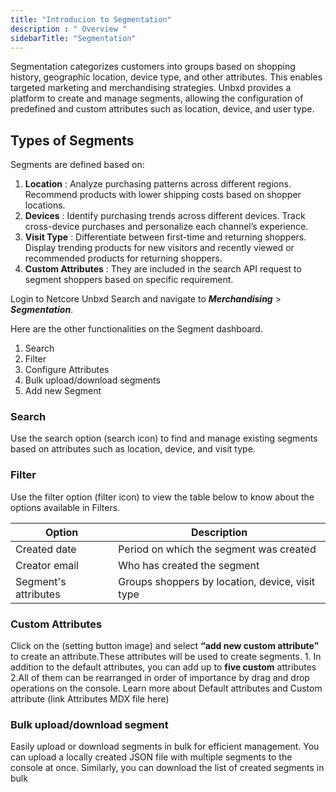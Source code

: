 ```yaml
---
title: "Introducion to Segmentation"
description : " Overview "
sidebarTitle: "Segmentation"
---
```

Segmentation categorizes customers into groups based on shopping history, geographic location, device type, and other attributes. This enables targeted marketing and merchandising strategies. 
Unbxd provides a platform to create and manage segments, allowing the configuration of predefined and custom attributes such as location, device, and user type.

## Types of Segments

Segments are defined based on:
1. **Location** : Analyze purchasing patterns across different regions. Recommend products with lower shipping costs based on shopper locations.
2. **Devices** : Identify purchasing trends across different devices. Track cross-device purchases and personalize each channel’s experience.
3. **Visit Type** : Differentiate between first-time and returning shoppers. Display trending products for new visitors and recently viewed or recommended products for returning shoppers.
4. **Custom Attributes** : They are included in the search API request to segment shoppers based on specific requirement.

Login to Netcore Unbxd Search and navigate to **_Merchandising_** > **_Segmentation_**.

Here are the other functionalities on the Segment dashboard.
1. Search
2. Filter
3. Configure Attributes
4. Bulk upload/download segments
5. Add new Segment

### Search
Use the search option (search icon) to find and manage existing segments based on attributes such as location, device, and visit type.

### Filter
Use the filter option (filter icon) to view the table below to know about the options available in Filters.

|      Option          |           Description                            |
| ---------------------| ------------------------------------------------ |
| Created date         | Period on which the segment was created          |
| Creator email        | Who has created the segment                      |
| Segment's attributes | Groups shoppers by location, device, visit type  |

### Custom Attributes
Click on the (setting button image) and select **“add new custom attribute”** to create an attribute.These attributes will be used to create segments.
<Info>1. In addition to the default attributes, you can add up to **five custom** attributes
2.All of them can be rearranged in order of importance by drag and drop operations on the
console. Learn more about Default attributes and Custom attribute (link Attributes MDX file here)</Info>

### Bulk upload/download segment 
Easily upload or download segments in bulk for efficient management. You can upload a locally created JSON file with multiple segments to the console at once. Similarly, you can download the list of created segments in bulk